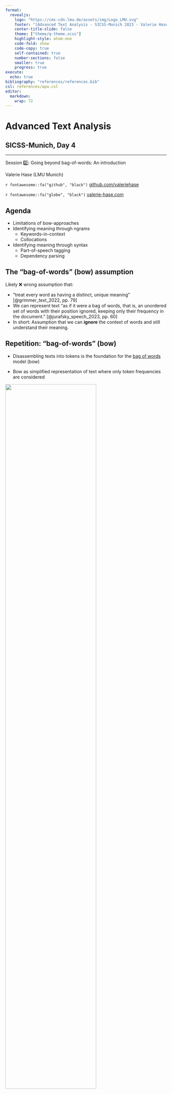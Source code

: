 ---
format:
  revealjs:
    logo: "https://cms-cdn.lmu.de/assets/img/Logo_LMU.svg"
    footer: "[Advanced Text Analysis - SICSS-Munich 2023 - Valerie Hase](https://github.com/valeriehase)"
    center-title-slide: false
    theme: ["theme/q-theme.scss"]
    highlight-style: atom-one
    code-fold: show
    code-copy: true
    self-contained: true
    number-sections: false
    smaller: true
    progress: true
execute:
  echo: true
bibliography: "references/references.bib"
csl: references/apa.csl
editor: 
  markdown: 
    wrap: 72
---

<h1>Advanced Text Analysis</h1>

<h2>SICSS-Munich, Day 4</h2>

<hr>

Session 2️⃣: Going beyond bag-of-words: An introduction

Valerie Hase (LMU Munich)

`r fontawesome::fa("github", "black")`
[github.com/valeriehase](https://github.com/valeriehase)

`r fontawesome::fa("globe", "black")`
[valerie-hase.com](https://valerie-hase.com/)

## Agenda

-   Limitations of bow-approaches
-   Identifying meaning through ngrams
    -   Keywords-in-context
    -   Collocations
-   Identifying meaning through syntax
    -   Part-of-speech tagging
    -   Dependency parsing

## The "bag-of-words" (bow) assumption

::: incremental
Likely ❌ wrong assumption that:

-   "treat every word as having a distinct, unique meaning" [@grimmer_text_2022, pp.
    79]
-   We can represent text "as if it were a bag of words, that is, an
    unordered set of words with their position ignored, keeping only
    their frequency in the document." [@jurafsky_speech_2023, pp. 60]
-   In short: Assumption that we can **ignore** the context of words and still
    understand their meaning.
:::

## Repetition: "bag-of-words" (bow)

-   Disassembling texts into tokens is the foundation for the [bag of
    words](https://en.wikipedia.org/wiki/Bag-of-words_model){target="_blank"}
    model (bow)

-   Bow as simplified representation of text where only token
    frequencies are considered

![](figures/bag-of-words.png){fig-align="center" width="75%"}

Note. Figure from [@jurafsky_speech_2023, pp. 60]

## Repetition: Document-Feature Matrix in R `r fontawesome::fa("hand", "black")`

-   This assumption is best illustrated by any analyses based on the
    [Document-Feature-Matrix(DFM)](https://en.wikipedia.org/wiki/Document-term_matrix){target="_blank"}.
-   In DFM-based approaches, context is ignored (unless you explicitly
    include e.g. ngrams as features).

```{r, message = FALSE, warning = FALSE}
library("quanteda")
library("tidyverse")
sentences <- c("I like programming", "I do not like programming")
sentences %>% 
  tokens() %>% 
  dfm()
```

## 

::: {style="font-size: 200%;text-align:center;"}
*Can you come up with examples for when this assumption is violated?* 🤔
:::

## Bag-of-words: A valid assumption?

::: incremental
Likely ❌ violated / not helpful when dealing with...

-   **Polysemy**: "I love this sound." vs. "Sound solution!"
-   **Negation**: "Not bad!"
-   **Named Entities**: "United States", "Olaf Scholz"
-   **Features with similar meanings**: "I like greens." vs. "I like
    vegetables."
:::

## 

::: {style="font-size: 200%;text-align:center;"}
*Have you learned about any methods that relax/do not rely on the bag-of-word
assumption?* 🤔
:::

## Going beyond bag-of-words

-   **Identifying meaning through ngrams** (Session 2️⃣)
-   Identifying meaning through syntax (Session 2️⃣)
-   Identifying meaning through semantic spaces (Session 3️⃣, 4️⃣)

## First dataset for today

-   We'll use data provided by the `quanteda.corpora` package (install
    directly via Github using `devtools`)
-   US State of the Union addresses from 1790 to present
-   Corpus contains *N* = 241 speeches

```{r}
library("devtools")
devtools::install_github("quanteda/quanteda.corpora")
library("quanteda.corpora")
corpus_sotu <- data_corpus_sotu
```

## Identifying meaning through ngrams in R `r fontawesome::fa("hand", "black")`

-   [ngram](https://en.wikipedia.org/wiki/N-gram){target="_blank"}:
    sequence of *n* successive features in a corpus

    -   Bigram: "that is"
    -   Trigram: "that is great"
    -   etc.

-   Let's check out examples from our corpus:

    ```{r}
    tokens(corpus_sotu) %>%
      tokens_ngrams() %>%
      head(1)
    ```

## Repetition: Keywords-in-Context in R `r fontawesome::fa("hand", "black")`

-   [Keywords-in-context](https://en.wikipedia.org/wiki/Key_Word_in_Context){target="_blank"}
    (KWIC) as a way of displaying *concordandes*, i.e., specific
    features and their context, as a type of ngrams.

-   Let's remember how they work:

```{r}
library("quanteda.textstats")
corpus_sotu %>%
  tokens() %>%
  kwic(pattern = c("United"),
       window = 3) %>%
  head(3)
```

## Co-Occurrence Matrix in R `r fontawesome::fa("hand", "black")`

-   Columns & rows denote features
-   Cells indicate how often a feature **co-occurs** together with
    another feature in the same document
-   Upper triangle: lower diagonal sparse (i.e., 0)

```{r}
corpus_sotu %>%
  tokens() %>%
  dfm() %>%
  fcm() %>%
  head(2)
```

## Repetition: Collocations in R `r fontawesome::fa("hand", "black")`

-   [Collocations](https://en.wikipedia.org/wiki/Collocation){target="_blank"}
    as sequences of features which symbolize shared semantic meaning and
    often co-occur, e.g. "United States"
-   Indicated by co-occurrence of these features in similar contexts
    (document, sentence)

```{r}
corpus_sotu %>% 
  textstat_collocations(min_count = 500) %>% 
  arrange(-lambda) %>%
  head(3)
```

## 

::: {style="font-size: 200%;text-align:center;"}
**How could we use these methods for social science questions?** 🤔
:::

## Identifying meaning through ngrams: Overview 📚

-   **Methods**: Keywords-in-context, collocations,
    [ngram-shingling](https://en.wikipedia.org/wiki/W-shingling){target="_blank"}
    (not discussed here)

-   **Use for**: Detecting text similarities, text reuse, stereotypical
    associations

-   **Examplary studies**:

    -   for collocations: @arendt_content_2017
    -   for n-gram shingling: @nicholls_detecting_2019

-   **Tutorials**: @puschmann_automated_2019, @schweinberger2023coll,
    @watanabe_quanteda_2023

-   **Packages**:
    [quanteda](https://cran.r-project.org/web/packages/quanteda), [textreuse](https://cran.r-project.org/web/packages/spacyr) and
    related publication [@mullen_2020]

## Going beyond bag-of-words

-   Identifying meaning through ngrams (Session 2️⃣)
-   **Identifying meaning through syntax** (Session 2️⃣)
-   Identifying meaning through semantic spaces (Session 3️⃣, 4️⃣)

## Identifying meaning through syntax

-   We can also rely on information provided by syntax to better
    identify the meaning of language

-   Here, we will focus on two approaches:

    -   Part-of-speech tagging
    -   Dependency parsing

## Part-of-Speech Tagging (PoS): Introduction

-   [PoS](https://en.wikipedia.org/wiki/Part-of-speech_tagging){target="_blank"}:
    "process of assigning a part-of-speech to each word in a text"
    [@jurafsky_speech_2023, pp. 163]
-   Tags based on feature & context
-   Often used for [Named Entity
    Recognition](https://en.wikipedia.org/wiki/Named-entity_recognition)

## Part-of-Speech Tagging (PoS): Introduction

-   [PoS](https://en.wikipedia.org/wiki/Part-of-speech_tagging){target="_blank"}:
    "process of assigning a part-of-speech to each word in a text"
    [@jurafsky_speech_2023, pp. 163]
-   Tags based on feature & context
-   Often used for [Named Entity
    Recognition](https://en.wikipedia.org/wiki/Named-entity_recognition)

![](figures/pos_tag.png){fig-align="left" width="20%"
fig-alt="Image of a PoS-tagged sentence"}

Note. Figure from @jurafsky_speech_2023 [p. 164].

For explanation of tags, see @de_marneffe_universal_2021.

## Part-of-Speech Tagging in R `r fontawesome::fa("hand", "black")`

-   In R, usually via the `spacyr` package (but requires Python, installation somewhat [complicated](https://cran.r-project.org/web/packages/spacyr/vignettes/using_spacyr.html))
-   For simplicity, here via `udpipe` package
-   But check out the comparison between both
    [here](https://www.r-bloggers.com/2018/02/a-comparison-between-spacy-and-udpipe-for-natural-language-processing-for-r-users)
    and
    [here](https://github.com/jwijffels/udpipe-spacy-comparison/tree/master)

```{r, eval = FALSE}
library("udpipe")
corpus_sotu %>%
  
  #change format for udpipe package
  as_tibble() %>%
  mutate(doc_id = paste0("text", 1:n())) %>%
  rename(text = value) %>%
  
  #for simplicity, run for fewer documents
  slice_head %>%
  
  #part-of-speech tagging, include only related variables
  udpipe("english") %>% 
  select(doc_id, sentence_id, token_id, token, upos) %>%
  head(5)
```

```{r, eval = TRUE, echo = FALSE}
#Ignore this code, small adaptation for quarto
library("udpipe")
corpus_sotu %>%
  
  #change format for udpipe package
  as_tibble() %>%
  mutate(doc_id = paste0("text", 1:n())) %>%
  rename(text = value) %>%
  
  #for simplicity, run for fewer documents
  slice_head %>%
  
  #part-of-speech tagging, include only related variables
  udpipe(object = "H:/Lehre/SICSS - München - 2023/english-ewt-ud-2.5-191206.udpipe") %>% 
  select(doc_id, sentence_id, token_id, token, upos) %>%
  head(5)
```

## Dependency parsing: Introduction

-   [Dependency
    parsing](https://en.wikipedia.org/wiki/Dependency_grammar){target="_blank"}:
    describing "the syntactic structure of a sentence \[...\] in terms
    of directed binary grammatical relations between the words"
    [@jurafsky_speech_2023, pp. 381]
-   Define syntactic meaning of features by relation to "root"
-   Use as semantic proxy

![](figures/dependency_tree.png){fig-align="left" width="20%"
fig-alt="Image of a Dependency Tree"}

Note. Figure from [@jurafsky_speech_2023, pp. 381].

For explanation of tags, see @de_marneffe_universal_2021.

## Dependency parsing in R `r fontawesome::fa("hand", "black")`

-   In R, usually via the `spacyr` package (but requires Python)
-   For simplicity, here via `udpipe` package

```{r, eval = FALSE}
library("udpipe")
corpus_sotu %>%
  
  #change format for udpipe package
  as_tibble() %>%
  mutate(doc_id = paste0("text", 1:n())) %>%
  rename(text = value) %>%
  
  #for simplicity, run for fewer documents
  slice_head %>%
  
  #dependency parsing, include only related variables
  udpipe("english") %>% 
  select(doc_id, sentence_id, token_id, token, head_token_id, dep_rel) %>%
  head(5)
```

```{r, eval = TRUE, echo = FALSE}
#Ignore this code, small adaptation for quarto
library("udpipe")
corpus_sotu %>%
  
  #change format for udpipe package
  as_tibble() %>%
  mutate(doc_id = paste0("text", 1:n())) %>%
  rename(text = value) %>%
  
  #for simplicity, run for fewer documents
  slice_head %>%
  
  #dependency parsing, include only related variables
  udpipe(object = "H:/Lehre/SICSS - München - 2023/english-ewt-ud-2.5-191206.udpipe") %>% 
  select(doc_id, sentence_id, token_id, token, head_token_id, dep_rel) %>%
  head(5)
```

## Dependency parsing in R `r fontawesome::fa("hand", "black")`

-   Using the `rsyntax` package, we can even plot this to better
    understand these relations!

```{r, eval = FALSE}
library("rsyntax")
sentence <- udpipe("My only goal in life is to understand dependency parsing", "english") %>%
  as_tokenindex() %>%
  plot_tree(., token, lemma, upos)
```

![](figures/dependency_tree_example.png){fig-alt="Image of a Dependency Tree"
fig-align="left" width="3.6cm"}

## 

::: {style="font-size: 200%;text-align:center;"}
**How could we use these methods for social science questions?** 🤔
:::

## Identifying meaning through syntax: Overview 📚

-   **Methods**: Part-of-speech tagging, dependency parsing

-   **Use for**: Detecting entities, entity-specific sentiment, sources, etc.

-   **Examplary studies**:

    -   for PoS: @burggraaff_through_2020
    -   for dependency parsing: @van_atteveldt_clause_2017,
        @fogel-dror_role-based_2019

-   **Tutorials**: @benoit_guide_2020, @schweinberger2023postag

-   **Packages**:
    - [spacyr](https://cran.r-project.org/web/packages/spacyr)
    - [udpipe](https://cran.r-project.org/web/packages/udpipe)
    - [rsyntax](https://cran.r-project.org/web/packages/rsyntax) and
    related publication [@welbers_extracting_2021]

## 

::: {style="font-size: 400%;text-align:center;"}
**Any questions?** 🤔
:::

## References
